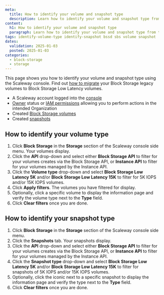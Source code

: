 ```yaml
---
meta:
  title: How to identify your volume and snapshot type
  description: Learn how to identify your volume and snapshot type from the Scaleway console.
content:
  h1: How to identify your volume and snapshot type
  paragraph: Learn how to identify your volume and snapshot type from the Scaleway console.
tags: identify-volume-type identify-snapshot bssd sbs volume snapshot
dates:
  validation: 2025-01-03
  posted: 2025-01-03
categories:
  - block-storage
  - storage
---
```


This page shows you how to identify your volume and snapshot type using the Scaleway console. Find out [how to migrate](/compute/instances/how-to/migrate-volumes-snapshots-to-sbs/) your Block Storage legacy volumes to Block Storage Low Latency volumes.

<Macro id="requirements" />

- A Scaleway account logged into the [console](https://console.scaleway.com)
- [Owner](/identity-and-access-management/iam/concepts/#owner) status or [IAM permissions](/identity-and-access-management/iam/concepts/#permission) allowing you to perform actions in the intended Organization
- Created [Block Storage volumes](/storage/block/how-to/create-a-volume/)
- Created [snapshots](/storage/block/how-to/create-a-snapshot/)

## How to identify your volume type

1. Click **Block Storage** in the **Storage** section of the Scaleway console side menu. Your volumes display.
2. Click the **API** drop-down and select either **Block Storage API** to filter for your volumes creates via the Block Storage API, or **Instance API** to filter for your volumes managed by the Instance API.
3. Click the **Volume type** drop-down and select **Block Storage Low Latency 5K** and/or **Block Storage Low Latency 15K** to filter for 5K IOPS and/or 15K IOPS volumes.
4. Click **Apply filters**. The volumes you have filtered for display.
5. Optionally, click a specific volume to display the information page and verify the volume type next to the **Type** field.
6. Click **Clear filters** once you are done.

## How to identify your snapshot type

1. Click **Block Storage** in the **Storage** section of the Scaleway console side menu.
2. Click the **Snapshots** tab. Your snapshots display.
3. Click the **API** drop-down and select either **Block Storage API** to filter for your volumes creates via the Block Storage API, or **Instance API** to filter for your volumes managed by the Instance API.
4. Click the **Snapshot type** drop-down and select **Block Storage Low Latency 5K** and/or **Block Storage Low Latency 15K** to filter for snapshots of 5K IOPS and/or 15K IOPS volumes.
5. Optionally, click the <Icon name="more" /> iconic next to a specific snapshot to display the information page and verify the type next to the **Type** field.
6. Click **Clear filters** once you are done.

